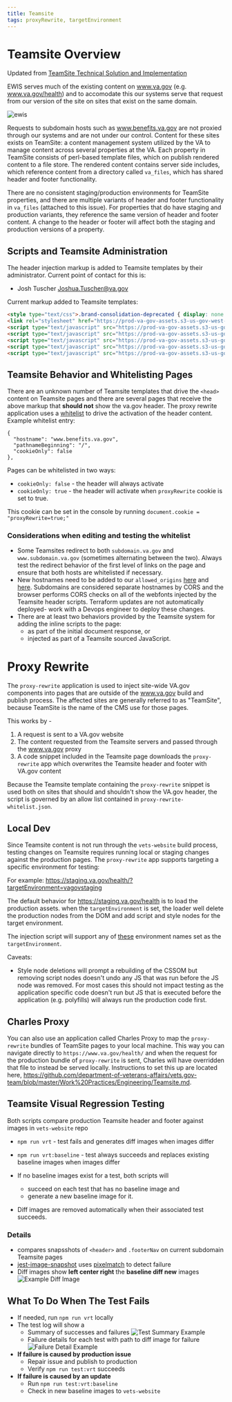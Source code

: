 ```yaml
---
title: Teamsite
tags: proxyRewrite, targetEnvironment
---
```


# Teamsite Overview

Updated from [TeamSite Technical Solution and Implementation](https://github.com/department-of-veterans-affairs/vets.gov-team/issues/12779#issue-356005850)

EWIS serves much of the existing content on www.va.gov (e.g. www.va.gov/health) and to accomodate this our systems serve that request from our version of the site on sites that exist on the same domain.

![ewis](https://user-images.githubusercontent.com/215266/45632257-195abc80-ba5a-11e8-9f7c-76c63fb14ac4.png)

Requests to subdomain hosts such as www.benefits.va.gov are not proxied through our systems and are not under our control. Content for these sites exists on TeamSite: a content management system utilized by the VA to manage content across several properties at the VA. Each property in TeamSite consists of perl-based template files, which on publish rendered content to a file store. The rendered content contains server side includes, which reference content from a directory called `va_files`, which has shared header and footer functionality.

There are no consistent staging/production environments for TeamSite properties, and there are multiple variants of header and footer functionality in `va_files` (attached to this issue). For properties that do have staging and production variants, they reference the same version of header and footer content. A change to the header or footer will affect both the staging and production versions of a property.


## Scripts and Teamsite Administration

The header injection markup is added to Teamsite templates by their administrator. Current point of contact for this is:

- Josh Tuscher <Joshua.Tuscher@va.gov>

Current markup added to Teamsite templates:

```html
<style type="text/css">.brand-consolidation-deprecated { display: none !important; } </style>
<link rel="stylesheet" href="https://prod-va-gov-assets.s3-us-gov-west-1.amazonaws.com/generated/styleConsolidated.css" />
<script type="text/javascript" src="https://prod-va-gov-assets.s3-us-gov-west-1.amazonaws.com/js/settings.js"></script>
<script type="text/javascript" src="https://prod-va-gov-assets.s3-us-gov-west-1.amazonaws.com/generated/polyfills.entry.js"></script>
<script type="text/javascript" src="https://prod-va-gov-assets.s3-us-gov-west-1.amazonaws.com/generated/vendor.entry.js"></script>
<script type="text/javascript" src="https://prod-va-gov-assets.s3-us-gov-west-1.amazonaws.com/generated/proxy-rewrite.entry.js"></script>
<script type="text/javascript" src="https://prod-va-gov-assets.s3-us-gov-west-1.amazonaws.com/js/vendor/uswds.min.js"></script>
```

## Teamsite Behavior and Whitelisting Pages

There are an unknown number of Teamsite templates that drive the `<head>` content on Teamsite pages and there are several pages that receive the above markup that **should not** show the va.gov header. The proxy rewrite application uses a [whitelist](https://github.com/department-of-veterans-affairs/vets-website/blob/b770f380270722228563e56629af440c64342157/src/applications/proxy-rewrite/proxy-rewrite-whitelist.json) to drive the activation of the header content. Example whitelist entry:
```
{
  "hostname": "www.benefits.va.gov",
  "pathnameBeginning": "/",
  "cookieOnly": false
},
```
Pages can be whitelisted in two ways:
- `cookieOnly: false` - the header will always activate
- `cookieOnly: true` - the header will activate when `proxyRewrite` cookie is set to true.

This cookie can be set in the console by running `document.cookie = "proxyRewrite=true;"`

### Considerations when editing and testing the whitelist

- Some Teamsites redirect to both `subdomain.va.gov` and `www.subdomain.va.gov` (sometimes alternating between the two). Always test the redirect behavior of the first level of links on the page and ensure that both hosts are whitelisted if necessary.
- New hostnames need to be added to our `allowed_origins` [here](https://github.com/department-of-veterans-affairs/devops/blob/c5687fc1b483eaea17a1191eb41440fb560d01d6/terraform/environments/dsva-vagov-prod/main.tf#L277) and [here](https://github.com/department-of-veterans-affairs/devops/blob/c5687fc1b483eaea17a1191eb41440fb560d01d6/terraform/environments/dsva-vagov-prod/main.tf#L290). Subdomains are considered separate hostnames by CORS and the browser performs CORS checks on all of the webfonts injected by the Teamsite header scripts. Terraform updates are not automatically deployed- work with a Devops engineer to deploy these changes.
- There are at least two behaviors provided by the Teamsite system for adding the inline scripts to the page:
  - as part of the initial document response, or
  - injected as part of a Teamsite sourced JavaScript.

# Proxy Rewrite
The `proxy-rewrite` application is used to inject site-wide VA.gov components into pages that are outside of the www.va.gov build and publish process. The affected sites are generally referred to as "TeamSite", because TeamSite is the name of the CMS use for those pages.

This works by -

1. A request is sent to a VA.gov website
2. The content requested from the Teamsite servers and passed through the www.va.gov proxy
3. A code snippet included in the Teamsite page downloads the `proxy-rewrite` app which overwrites the Teamsite header and footer with VA.gov content

Because the Teamsite template containing the `proxy-rewrite` snippet is used both on sites that should and shouldn't show the VA.gov header, the script is governed by an allow list contained in `proxy-rewrite-whitelist.json`.

## Local Dev
Since Teamsite content is not run through the `vets-website` build process, testing changes on Teamsite requires running local or staging changes against the production pages. The `proxy-rewrite` app supports targeting a specific environment for testing:

For example: https://staging.va.gov/health/?targetEnvironment=vagovstaging

The default behavior for https://staging.va.gov/health is to load the production assets. when the `targetEnvironment` is set, the loader well delete the production nodes from the DOM and add script and style nodes for the target environment.

The injection script will support any of [these](https://github.com/department-of-veterans-affairs/vets-website/blob/master/src/site/constants/environments.js) environment names set as the `targetEnvironment`.

Caveats:
- Style node deletions will prompt a rebuilding of the CSSOM but removing script nodes doesn't undo any JS that was run before the JS node was removed. For most cases this should not impact testing as the application specific code doesn't run but JS that is executed before the application (e.g. polyfills) will always run the production code first.

## Charles Proxy
You can also use an application called Charles Proxy to map the `proxy-rewrite` bundles of TeamSite pages to your local machine. This way you can navigate directly to `https://www.va.gov/health/` and when the request for the production bundle of `proxy-rewrite` is sent, Charles will have overridden that file to instead be served locally. Instructions to set this up are located here, https://github.com/department-of-veterans-affairs/vets.gov-team/blob/master/Work%20Practices/Engineering/Teamsite.md.

## Teamsite Visual Regression Testing

Both scripts compare production Teamsite header and footer against images in `vets-website` repo

- `npm run vrt` - test fails and generates diff images when images differ
- `npm run vrt:baseline` - test always succeeds and replaces existing baseline images when images differ

- If no baseline images exist for a test, both scripts will
  - succeed on each test that has no baseline image and
  - generate a new baseline image for it.
- Diff images are removed automatically when their associated test succeeds.

### Details
- compares snapsshots of `<header>` and `.footerNav` on current subdomain Teamsite pages
- [jest-image-snapshot](https://github.com/americanexpress/jest-image-snapshot) uses [pixelmatch](https://github.com/mapbox/pixelmatch) to detect failure
- Diff images show **left center right** the **baseline diff new** images
![Example Diff Image](../../../images/platform/teamsite/diff-image-example.png)

## What To Do When The Test Fails
- If needed, run `npm run vrt` locally
- The test log will show a
  - Summary of successes and failures
 ![Test Summary Example](../../../images/platform/teamsite/vrt-test-summary-example.png)
  - Failure details for each test with path to diff image for failure
 ![Failure Detail Example](../../../images/platform/teamsite/cli-failure-example.png)
- **If failure is caused by production issue**
  - Repair issue and publish to production
  - Verify `npm run test:vrt` succeeds
- **If failure is caused by an update**
  - Run `npm run test:vrt:baseline`
  - Check in new baseline images to `vets-website`